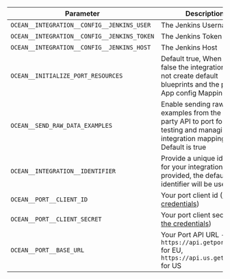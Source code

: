 | Parameter                                     | Description                                                                                                        | Required |
| --------------------------------------------- | ------------------------------------------------------------------------------------------------------------------ | -------- |
| `OCEAN__INTEGRATION__CONFIG__JENKINS_USER`    | The Jenkins Username                                                                                               | ✅       |
| `OCEAN__INTEGRATION__CONFIG__JENKINS_TOKEN`   | The Jenkins Token                                                                                                  | ✅       |
| `OCEAN__INTEGRATION__CONFIG__JENKINS_HOST`    | The Jenkins Host                                                                                            | ✅       |
| `OCEAN__INITIALIZE_PORT_RESOURCES`            | Default true, When set to false the integration will not create default blueprints and the port App config Mapping | ❌       |
| `OCEAN__SEND_RAW_DATA_EXAMPLES`               | Enable sending raw data examples from the third party API to port for testing and managing the integration mapping. Default is true                                             | ❌       |
| `OCEAN__INTEGRATION__IDENTIFIER`              | Provide a unique identifier for your integration. If not provided, the default identifier will be used.            | ❌       |
| `OCEAN__PORT__CLIENT_ID`                      | Your port client id ([Get the credentials](https://docs.getport.io/build-your-software-catalog/custom-integration/api/#find-your-port-credentials))                                                                                               | ✅       |
| `OCEAN__PORT__CLIENT_SECRET`                  | Your port client secret ([Get the credentials](https://docs.getport.io/build-your-software-catalog/custom-integration/api/#find-your-port-credentials))                                                                                        | ✅       |
| `OCEAN__PORT__BASE_URL`                     | Your Port API URL - `https://api.getport.io` for EU, `https://api.us.getport.io` for US                              | ✅       |
